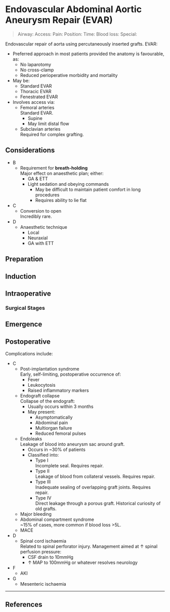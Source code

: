 # Endovascular Abdominal Aortic Aneurysm Repair (EVAR)



>Airway: 
>Access: 
>Pain: 
>Position:
>Time: 
>Blood loss:
>Special:

Endovascular repair of aorta using percutaneously inserted grafts. EVAR:

* Preferred approach in most patients provided the anatomy is favourable, as:
	* No laparotomy
	* No cross-clamp
	* Reduced perioperative morbidity and mortality
* May be:
	* Standard EVAR
	* Thoracic EVAR
	* Fenestrated EVAR
* Involves access via:
	* Femoral arteries\
	Standard EVAR.
		* Supine
		* May limit distal flow
	* Subclavian arteries\
	Required for complex grafting.


## Considerations

* B
	* Requirement for **breath-holding**\
	Major effect on anaesthetic plan; either:
		* GA & ETT
		* Light sedation and obeying commands\
			* May be difficult to maintain patient comfort in long procedures
			* Requires ability to lie flat
* C
	* Conversion to open \
	Incredibly rare.
* D
	* Anaesthetic technique
		* Local
		* Neuraxial
		* GA with ETT


## Preparation

## Induction

## Intraoperative

### Surgical Stages

## Emergence

## Postoperative

Complications include:

* C
	* Post-implantation syndrome\
	Early, self-limiting, postoperative occurrence of:
		* Fever
		* Leukocytosis
		* Raised inflammatory markers
	* Endograft collapse\
	Collapse of the endograft:
		* Usually occurs within 3 months
		* May present:
			* Asymptomatically
			* Abdominal pain
			* Multiorgan failure
			* Reduced femoral pulses
	* Endoleaks\
	Leakage of blood into aneurysm sac around graft.
		* Occurs in ~30% of patients
		* Classified into:
			* Type I\
			Incomplete seal. Requires repair.
			* Type II\
			Leakage of blood from collateral vessels. Requires repair.
			* Type III\
			Inadequate sealing of overlapping graft joints. Requires repair.
			* Type IV\
			Direct leakage through a porous graft. Historical curiosity of old grafts.
	* Major bleeding
	* Abdominal compartment syndrome\
	~15% of cases, more common if blood loss >5L.
	* MACE
* D
	* Spinal cord ischaemia\
	Related to spinal perforator injury. Management aimed at ↑ spinal perfusion pressure:
		* CSF drain to 10mmHg
		* ↑ MAP to 100mmHg or whatever resolves neurology
* F
	* AKI
* G
	* Mesenteric ischaemia

		

---

## References
